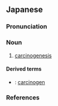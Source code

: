 ==Japanese==
{{ja-kanjitab|はつ|がん|yomi=o}}

===Pronunciation===
{{ja-pron|yomi=kanon|はつがん|acc=0|acc_ref=DJR}}

===Noun===
{{ja-noun|はつがん}}

# {{lb|ja|oncology|sort=はつがん}} [[carcinogenesis]]

====Derived terms====
* {{ja-r|発癌物質|はつがんぶっしつ}}: [[carcinogen]]

===References===
<references/>